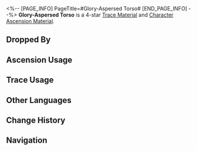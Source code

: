 <%-- [PAGE_INFO]
PageTitle=#Glory-Aspersed Torso#
[END_PAGE_INFO] --%>
{{Item Infobox
|id          = 115003
|image       = Item Glory-Aspersed Torso.png{{subst:void|<!--$UPLOAD:<<SpriteOutput/ItemFigures/115003.png>-<Item Glory-Aspersed Torso.png>-<Item Icons>>-->}}
|type        = Trace Material
|type2       = Character Ascension Material
|invCategory = Upgrade Materials
|rarity      = 4
|effect      = 
|description = The heart of a Strife Titankin, full of divine power. Advanced material used for enhancement.
|source1     = [[Titankin at Equilibrium Level 4 or higher]]
|source2     = [[Crepuscular Beasts at Equilibrium Level 4 or higher]]
|source3     = [[Omni-Synthesizer]] &mdash; Material Synthesis
|source4     = [[Divergent Universe enemies]]
|source5     = [[Simulated Universe]] enemies
|source6     = [[Omni-Synthesizer]] &mdash; Material Exchange
}}
{{Description|In the beginning, humanity fought wars to stay alive, but now some fight as fearlessly as the Titankins of Strife to achieve death. The Kremnoans say that perhaps warriors of flesh and stone share the same heart &mdash;<br /><br />''"And this heart is called glory, with courage flowing within."''}}
'''Glory-Aspersed Torso''' is a 4-star [[Trace Material]] and [[Character Ascension Material]].

==Dropped By==
{{Dropped By}}

==Ascension Usage==
{{Ascension Usage}}

==Trace Usage==
{{Trace Usage}}

==Other Languages==
{{Other Languages
|en   = Glory-Aspersed Torso
|zhs  = 荣耀洗礼身躯
|zht  = 榮耀洗禮身軀
|ja   = 栄光は身体を洗礼する
|ko   = 영광의 세례를 받은 육신
|es   = Torso bautizado de gloria
|fr   = Corps éclaboussé d'honneur
|ru   = Испытанное славой тело
|th   = Glory-Aspersed Torso
|vi   = Vinh Quang Gột Rửa Thân Xác
|de   = Von Ehre besprengter Leib
|id   = Glory-Aspersed Torso
|pt   = Torso Batizado de Glória
}}

==Change History==
{{Change History|3.0}}

==Navigation==
{{Upgrade Material Navbox}}